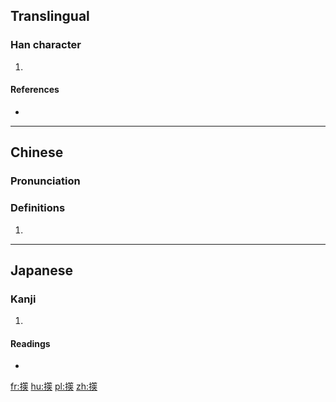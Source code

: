 ==Translingual==

===Han character===
{{Han char|rn=64|rad=手|as=13|sn=16|four=|canj=手竹大人 (QHKO)|ids=⿰[[扌]][[筴]]}}

# {{defn|Han|sort=手13}}

====References====
* {{Han ref|kx=0458.120|dkj=12803|dj=0807.030|hdz=31970.070|uh=64CC|ud=25804}}

----

==Chinese==
{{zh-forms}}

===Pronunciation===
{{zh-pron
|m=sè
|c=
|h=pfs=
|md=
|mn=
|w=
|mc=y
|oc=y
|cat=n
}}

===Definitions===
{{zh-hanzi}}

# {{rfdef|lang=zh}}

----

==Japanese==

===Kanji===
{{ja-kanji|grade=|rs=手13}}

# {{defn|lang=ja|sort=手13}}

====Readings====
* {{ja-readings|on=[[さく]] (saku), [[ちゃく]] (chaku)|kun=[[もちざお]] (mochizao)}}

[[fr:擌]]
[[hu:擌]]
[[pl:擌]]
[[zh:擌]]